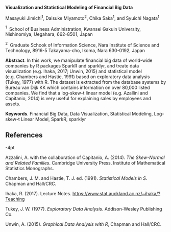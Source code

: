<span>**Visualization and Statistical Modeling of Financial Big
Data**</span>

Masayuki Jimichi$^1$, Daisuke Miyamoto$^2$, Chika Saka$^1$, and Syuichi
Nagata$^1$

$^1 \;$ School of Business Administration, Kwansei Gakuin University,
Nishinomiya, Uegahara, 662-8501, Japan

$^2 \;$ Graduate Schook of Information Science, Nara Institute of
Science and Technology, 8916-5 Takayama-cho, Ikoma, Nara 630-0192, Japan

<span>**Abstract**</span>. In this work, we manipulate financial big
data of world-wide companies by R packages SparkR and sparklyr, and
treate data visualization (e.g. Ihaka, 2017; Unwin, 2015) and
statistical model (e.g. Chambers and Hastie, 1991) based on exploratory
data analysis (Tukey, 1977) with R. The dataset is extracted from the
database systems by Bureau van Dijk KK which contains information on
over 80,000 listed companies. We find that a log-skew-t linear model
(e.g. Azallini and Capitanio, 2014) is very useful for explaining sales
by employees and assets.

<span>**Keywords**</span>. Financial Big Data, Data Visualization,
Statistical Modeling, Log-skew-t Linear Model, SparkR, sparklyr

References {#references .unnumbered}
----------

-4pt

Azzalini, A. with the collaboration of Capitanio, A. (2014). *The
Skew-Normal and Related Families*. Cambridge University Press. Institute
of Mathematical Statistics Monographs.

Chambers, J. M. and Hastie, T. J. ed. (1991). *Statistical Models in S*.
Chapman and Hall/CRC.

Ihaka, R. (2017). Lecture Notes.
<https://www.stat.auckland.ac.nz/~ihaka/?Teaching>

Tukey, J. W. (1977). *Exploratory Data Analysis*. Addison-Wesley
Publishing Co.

Unwin, A. (2015). *Graphical Data Analysis with R*, Chapman and
Hall/CRC.
